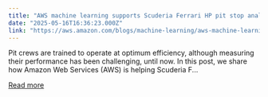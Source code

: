 ```yaml
---
title: "AWS machine learning supports Scuderia Ferrari HP pit stop analysis"
date: "2025-05-16T16:36:23.000Z"
link: "https://aws.amazon.com/blogs/machine-learning/aws-machine-learning-supports-scuderia-ferrari-hp-pit-stop-analysis/"
---
```


Pit crews are trained to operate at optimum efficiency, although measuring their performance has been challenging, until now. In this post, we share how Amazon Web Services (AWS) is helping Scuderia F...

[Read more](https://aws.amazon.com/blogs/machine-learning/aws-machine-learning-supports-scuderia-ferrari-hp-pit-stop-analysis/)
